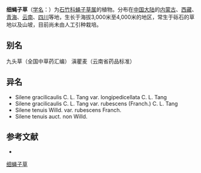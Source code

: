 {{Speciesbox
| name = 细蝇子草
| status = 
| status_system = 
| image =
| genus = Silene
| species = gracilicaulis
| authority = C. L. Tang
| subdivision_ranks =[[变种|变种]]
| subdivision =
* 细蝇子草 ''S. g.'' var. ''gracilicaulis''
* [[大花细蝇子草|大花细蝇子草]] ''S. g.'' var. ''rubescens''
}}

'''细蝇子草'''（[[学名|学名]]：{{lang|la|''Silene gracilicaulis''}}）为[[石竹科|石竹科]][[蝇子草属|蝇子草属]]的植物。分布在[[中国大陆|中国大陆]]的[[内蒙古|内蒙古]]、[[西藏|西藏]]、[[青海|青海]]、[[云南|云南]]、[[四川|四川]]等地，生长于海拔3,000米至4,000米的地区，常生于砾石的草地以及山坡，目前尚未由人工引种栽培。

== 别名 ==
九头草（全国中草药汇编） 滇瞿麦（云南省药品标准）

== 异名 ==
* Silene gracilicaulis C. L. Tang var. longipedicellata C. L. Tang
* Silene gracilicaulis C. L. Tang var. rubescens (Franch.) C. L. Tang
* Silene tenuis Willd. var. rubescens Franch.
* Silene tenuis auct. non Willd.

== 参考文献 ==
<div class="references-small">
* {{cite web| url =http://www.bioinfo.cn/db05/KmzwSpecies.php?action=view&id=2626| title =细蝇子草（原变种）| work =《中国高等植物数据库全库》| publisher =中国科学院微生物研究所| author =昆明植物研究所| accessdate =2009-02-23| deadurl =yes| archiveurl =https://web.archive.org/web/20160305050711/http://www.bioinfo.cn/db05/KmzwSpecies.php?action=view&id=2626| archivedate =2016-03-05}}
</div>
{{Taxonbar|from=Q15226128}}

[[Category:蝇子草属|细蝇子草]]


{{植物小作品}}